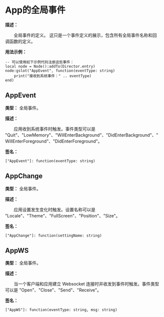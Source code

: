 # App的全局事件

**描述：**

&emsp;&emsp;全局事件的定义。
这只是一个事件定义的展示，包含所有全局事件名称和回调函数的定义。

**用法示例：**
```tl
-- 可以使用如下示例代码注册这些事件：
local node = Node():addTo(Director.entry)
node:gslot("AppEvent", function(eventType: string)
	print("接收到系统事件：" .. eventType)
end)
```

## AppEvent

**类型：** 全局事件。

**描述：**

&emsp;&emsp;应用收到系统事件时触发。事件类型可以是 "Quit"、"LowMemory"、"WillEnterBackground"、"DidEnterBackground"、"WillEnterForeground"、"DidEnterForeground"。

**签名：**
```tl
["AppEvent"]: function(eventType: string)
```

## AppChange

**类型：** 全局事件。

**描述：**

&emsp;&emsp;应用设置发生变化时触发。设置名称可以是 "Locale"、"Theme"、"FullScreen"、"Position"、"Size"。

**签名：**
```tl
["AppChange"]: function(settingName: string)
```

## AppWS

**类型：** 全局事件。

**描述：**

&emsp;&emsp;当一个客户端和应用建立 Websocket 连接时并收发到事件时触发。事件类型可以是 "Open"、"Close"、"Send"、"Receive"。

**签名：**
```tl
["AppWS"]: function(eventType: string, msg: string)
```